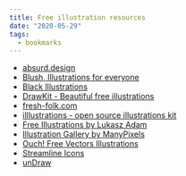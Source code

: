 ```yaml
---
title: Free illustration resources
date: "2020-05-29"
tags:
  - bookmarks
---
```


- [absurd.design](https://absurd.design/)
- [Blush, Illustrations for everyone](https://blush.design/)
- [Black Illustrations](https://www.blackillustrations.com/)
- [DrawKit - Beautiful free illustrations](https://www.drawkit.io/)
- [fresh-folk.com](https://fresh-folk.com/)
- [illlustrations - open source illustrations kit](https://illlustrations.co/)
- [Free Illustrations by Lukasz Adam](https://lukaszadam.com/illustrations)
- [Illustration Gallery by ManyPixels](https://www.manypixels.co/gallery/)
- [Ouch! Free Vectors Illustrations](https://icons8.com/ouch)
- [Streamline Icons](https://lab.streamlineicons.com/)
- [unDraw](https://undraw.co/illustrations)
